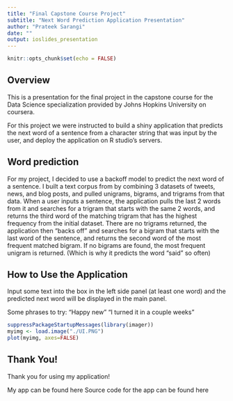 ```yaml
---
title: "Final Capstone Course Project"
subtitle: "Next Word Prediction Application Presentation"
author: "Prateek Sarangi"
date: ""
output: ioslides_presentation
---
```


```r
knitr::opts_chunk$set(echo = FALSE)
```

## Overview

This is a presentation for the final project in the capstone course for the Data Science specialization provided by Johns Hopkins University on coursera.

For this project we were instructed to build a shiny application that predicts the next word of a sentence from a character string that was input by the user, and deploy the application on R studio's servers.

## Word prediction

For my project, I decided to use a backoff model to predict the next word of a sentence. I built a text corpus from by combining 3 datasets of tweets, news, and blog posts, and pulled unigrams, bigrams, and trigrams from that data. When a user inputs a sentence, the application pulls the last 2 words from it and searches for a trigram that starts with the same 2 words, and returns the third word of the matching trigram that has the highest frequency from the initial dataset. There are no trigrams returned, the application then "backs off" and searches for a bigram that starts with the last word of the sentence, and returns the second word of the most frequent matched bigram. If no bigrams are found, the most frequent unigram is returned. (Which is why it predicts the word "said" so often)

## How to Use the Application

Input some text into the box in the left side panel (at least one word) and the predicted next word will be displayed in the main panel.

Some phrases to try:
"Happy new"
"I turned it in a couple weeks"



```r
suppressPackageStartupMessages(library(imager))
myimg <- load.image("./UI.PNG")
plot(myimg, axes=FALSE)
```

## Thank You!

Thank you for using my application!

My app can be found here
Source code for the app can be found here
